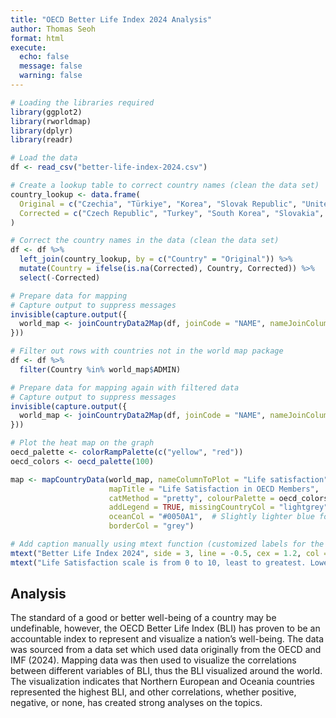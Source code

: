 ```yaml
---
title: "OECD Better Life Index 2024 Analysis"
author: Thomas Seoh
format: html
execute:
  echo: false
  message: false
  warning: false
---
```


```r
# Loading the libraries required
library(ggplot2)
library(rworldmap)
library(dplyr)
library(readr)

# Load the data
df <- read_csv("better-life-index-2024.csv")

# Create a lookup table to correct country names (clean the data set)
country_lookup <- data.frame(
  Original = c("Czechia", "Türkiye", "Korea", "Slovak Republic", "United States"),
  Corrected = c("Czech Republic", "Turkey", "South Korea", "Slovakia", "United States of America")
)

# Correct the country names in the data (clean the data set)
df <- df %>%
  left_join(country_lookup, by = c("Country" = "Original")) %>%
  mutate(Country = ifelse(is.na(Corrected), Country, Corrected)) %>%
  select(-Corrected)

# Prepare data for mapping
# Capture output to suppress messages
invisible(capture.output({
  world_map <- joinCountryData2Map(df, joinCode = "NAME", nameJoinColumn = "Country", verbose = FALSE)
}))

# Filter out rows with countries not in the world map package
df <- df %>%
  filter(Country %in% world_map$ADMIN)

# Prepare data for mapping again with filtered data
# Capture output to suppress messages
invisible(capture.output({
  world_map <- joinCountryData2Map(df, joinCode = "NAME", nameJoinColumn = "Country", verbose = FALSE)
}))

# Plot the heat map on the graph
oecd_palette <- colorRampPalette(c("yellow", "red"))
oecd_colors <- oecd_palette(100)

map <- mapCountryData(world_map, nameColumnToPlot = "Life satisfaction", 
                      mapTitle = "Life Satisfaction in OECD Members",
                      catMethod = "pretty", colourPalette = oecd_colors, 
                      addLegend = TRUE, missingCountryCol = "lightgrey", 
                      oceanCol = "#0050A1",  # Slightly lighter blue for the ocean
                      borderCol = "grey")

# Add caption manually using mtext function (customized labels for the worldmap plot, as theme is inapplicable in this package)
mtext("Better Life Index 2024", side = 3, line = -0.5, cex = 1.2, col = "black", font = 1.5)
mtext("Life Satisfaction scale is from 0 to 10, least to greatest. Lowest score is 4.5, highest is 8 within OECD.", side = 1, line = 4, cex = 0.8, col = "black", font = 1, adj = 0)
```

## **Analysis**

The standard of a good or better well-being of a country may be undefinable, however, the OECD Better Life Index (BLI) has proven to be an accountable index to represent and visualize a nation’s well-being. The data was sourced from a data set which used data originally from the OECD and IMF (2024). Mapping data was then used to visualize the correlations between different variables of BLI, thus the BLI visualized around the world. The visualization indicates that Northern European and Oceania countries represented the highest BLI, and other correlations, whether positive, negative, or none, has created strong analyses on the topics.
